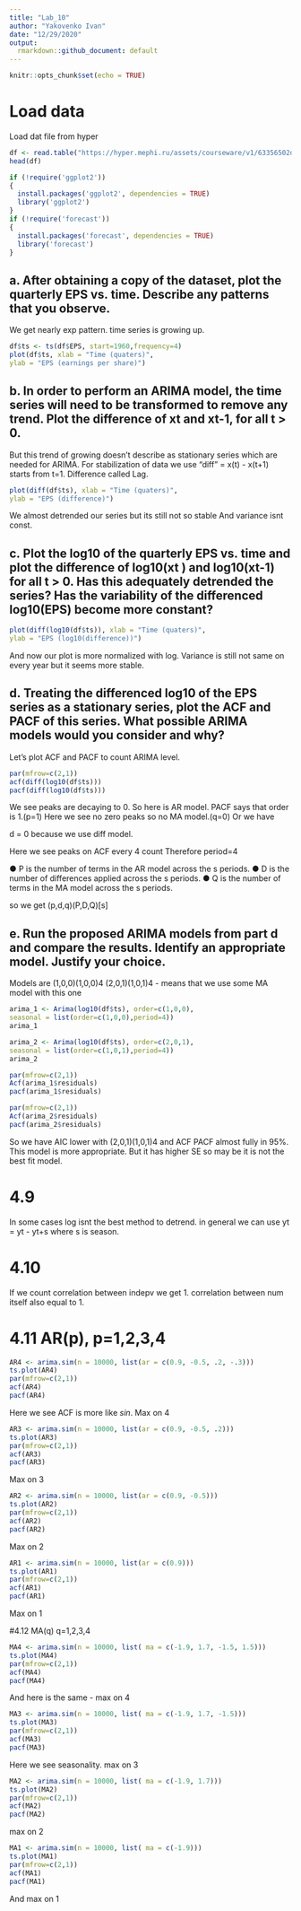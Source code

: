 ```yaml
---
title: "Lab_10"
author: "Yakovenko Ivan"
date: "12/29/2020"
output: 
  rmarkdown::github_document: default
---
```


```r
knitr::opts_chunk$set(echo = TRUE)
```

# Load data
Load dat file from hyper

```r
df <- read.table("https://hyper.mephi.ru/assets/courseware/v1/63356502d843170fc9f9a568c617f11d/asset-v1:MEPhIx+CS712DS+2020Fall+type@asset+block/jj.dat", header = FALSE, col.names = c('EPS'))
head(df)
```

```r
if (!require('ggplot2'))
{
  install.packages('ggplot2', dependencies = TRUE)
  library('ggplot2')
}
if (!require('forecast'))
{
  install.packages('forecast', dependencies = TRUE)
  library('forecast')
}
```

## a. After obtaining a copy of the dataset, plot the quarterly EPS vs. time.  Describe any patterns that you observe.
We get nearly exp pattern. time series is growing up.
```r
df$ts <- ts(df$EPS, start=1960,frequency=4)
plot(df$ts, xlab = "Time (quaters)",
ylab = "EPS (earnings per share)")
```

## b. In order to perform an ARIMA model, the time series will need to be transformed to remove any trend.  Plot the difference of xt and xt-1, for all t > 0.  

But this trend of growing doesn't describe as stationary series which are needed for ARIMA. For stabilization of data we use "diff" = x(t) - x(t+1) starts from t=1. Difference called Lag.

```r
plot(diff(df$ts), xlab = "Time (quaters)",
ylab = "EPS (difference)")
```

We almost detrended our series but its still not so stable
And variance isnt const.

## c. Plot the log10 of the quarterly EPS vs. time and plot the difference of log10(xt ) and log10(xt-1) for all t > 0.  Has this adequately detrended the series?  Has the variability of the differenced log10(EPS) become more constant?  

```r
plot(diff(log10(df$ts)), xlab = "Time (quaters)",
ylab = "EPS (log10(difference))")
```

And now our plot is more normalized with log.
Variance is still not same on every year but it seems more stable.

## d. Treating the differenced log10 of the EPS series as a stationary series, plot the ACF and PACF of this series.  What possible ARIMA models would you consider and why? 

Let's plot ACF and PACF to count ARIMA level.

```r
par(mfrow=c(2,1))
acf(diff(log10(df$ts))) 
pacf(diff(log10(df$ts)))
```
We see peaks are decaying to 0. So here is AR model. PACF says that order is 1.(p=1) Here we see no zero peaks so no MA model.(q=0)
Or we have

d = 0 because we use diff model.

Here we see peaks on ACF every 4 count
Therefore period=4

● P is the number of terms in the AR model across the s periods.
● D is the number of differences applied across the s periods.
● Q is the number of terms in the MA model across the s periods.

so we get (p,d,q)(P,D,Q)[s]


## e. Run the proposed ARIMA models from part d and compare the results.  Identify an appropriate model.  Justify your choice.

Models are 
(1,0,0)(1,0,0)4
(2,0,1)(1,0,1)4 - means that we use some MA model with this one


```r
arima_1 <- Arima(log10(df$ts), order=c(1,0,0),
seasonal = list(order=c(1,0,0),period=4))
arima_1
```

```r
arima_2 <- Arima(log10(df$ts), order=c(2,0,1),
seasonal = list(order=c(1,0,1),period=4))
arima_2
```

```r
par(mfrow=c(2,1))
Acf(arima_1$residuals) 
pacf(arima_1$residuals)
```
```r
par(mfrow=c(2,1))
Acf(arima_2$residuals) 
pacf(arima_2$residuals)
```

So we have AIC lower with (2,0,1)(1,0,1)4 and ACF PACF almost fully in 95%. This model is more appropriate. But it has higher SE so may be it is not the best fit model.


# 4.9

In some cases log isnt the best method to detrend. in general we can use yt = yt - yt+s where s is season.

# 4.10

If we count correlation between indepv we get 1. correlation between num itself also equal to 1.

# 4.11 AR(p), p=1,2,3,4

```r
AR4 <- arima.sim(n = 10000, list(ar = c(0.9, -0.5, .2, -.3)))
ts.plot(AR4)
par(mfrow=c(2,1))
acf(AR4)
pacf(AR4)
```

Here we see ACF is more like $sin$. Max on 4

```r
AR3 <- arima.sim(n = 10000, list(ar = c(0.9, -0.5, .2)))
ts.plot(AR3)
par(mfrow=c(2,1))
acf(AR3)
pacf(AR3)
```

Max on 3

```r
AR2 <- arima.sim(n = 10000, list(ar = c(0.9, -0.5)))
ts.plot(AR2)
par(mfrow=c(2,1))
acf(AR2)
pacf(AR2)
```

Max on 2

```r
AR1 <- arima.sim(n = 10000, list(ar = c(0.9)))
ts.plot(AR1)
par(mfrow=c(2,1))
acf(AR1)
pacf(AR1)
```

Max on 1

#4.12 MA(q) q=1,2,3,4

```r
MA4 <- arima.sim(n = 10000, list( ma = c(-1.9, 1.7, -1.5, 1.5)))
ts.plot(MA4)
par(mfrow=c(2,1))
acf(MA4)
pacf(MA4)
```

And here is the same - max on 4

```r
MA3 <- arima.sim(n = 10000, list( ma = c(-1.9, 1.7, -1.5)))
ts.plot(MA3)
par(mfrow=c(2,1))
acf(MA3)
pacf(MA3)
```
Here we see seasonality. max on 3


```r
MA2 <- arima.sim(n = 10000, list( ma = c(-1.9, 1.7)))
ts.plot(MA2)
par(mfrow=c(2,1))
acf(MA2)
pacf(MA2)
```
 max on 2

```r
MA1 <- arima.sim(n = 10000, list( ma = c(-1.9)))
ts.plot(MA1)
par(mfrow=c(2,1))
acf(MA1)
pacf(MA1)
```

And max on 1


